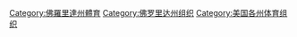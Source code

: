 [[Category:佛羅里達州體育|Category:佛羅里達州體育]]
[[Category:佛罗里达州组织|Category:佛罗里达州组织]]
[[Category:美国各州体育组织|Category:美国各州体育组织]]